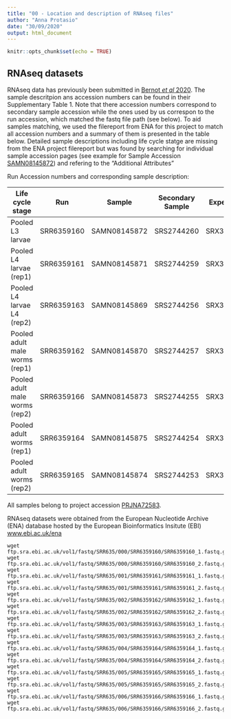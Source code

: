 ```yaml
---
title: "00 - Location and description of RNAseq files"
author: "Anna Protasio"
date: "30/09/2020"
output: html_document
---
```


```r
knitr::opts_chunk$set(echo = TRUE)
```

## RNAseq datasets

RNAseq data has previously been submitted in [Bernot *et al* 2020](http://www.sciencedirect.com/science/article/pii/S002075192030151X). The sample descritpion ans accession numbers can be found in their Supplementary Table 1. Note that there accession numbers correspond to secondary sample accession while the ones used by us correspon to the run accession, which matched the fastq file path (see below). To aid samples matching, we used the filereport from ENA for this project to match all accession numbers and a summary of them is presented in the table below. Detailed sample descriptions including life cycle statge are missing from the ENA project filereport but was found by searching for  individual sample accession pages (see example for Sample Accession [SAMN08145872](https://www.ebi.ac.uk/ena/browser/view/SAMN08145872)) and refering to the "Additional Attributes"

Run Accession numbers and corresponding sample description:

|Life cycle stage|Run |Sample|Secondary Sample|Experiment|
|---------------|:-------------:| :-------------:|:-------------:|:-------------:|
|Pooled L3 larvae | SRR6359160 |SAMN08145872|SRS2744260|SRX3455561|
|Pooled L4 larvae (rep1)| SRR6359161|SAMN08145871|SRS2744259|SRX3455560|
|Pooled L4 larvae L4 (rep2) |SRR6359163|SAMN08145869|SRS2744256|SRX3455558|
|Pooled adult male worms (rep1) | SRR6359162|SAMN08145870|SRS2744257|SRX3455559|
|Pooled adult male worms (rep2) | SRR6359166|SAMN08145873|SRS2744255|SRX3455555|
|Pooled adult worms (rep1)| SRR6359164|SAMN08145875|SRS2744254|SRX3455557|
|Pooled adult worms (rep2) | SRR6359165|SAMN08145874|SRS2744253|SRX3455556|

All samples belong to project accession [PRJNA72583](https://www.ebi.ac.uk/ena/browser/view/PRJNA72583).

RNAseq datasets were obtained from the European Nucleotide Archive (ENA) database hosted by the European Bioinformatics Insitute (EBI) [www.ebi.ac.uk/ena](https://www.ebi.ac.uk/ena/browser/home)


```
wget ftp.sra.ebi.ac.uk/vol1/fastq/SRR635/000/SRR6359160/SRR6359160_1.fastq.gz
wget ftp.sra.ebi.ac.uk/vol1/fastq/SRR635/000/SRR6359160/SRR6359160_2.fastq.gz
wget ftp.sra.ebi.ac.uk/vol1/fastq/SRR635/001/SRR6359161/SRR6359161_1.fastq.gz
wget ftp.sra.ebi.ac.uk/vol1/fastq/SRR635/001/SRR6359161/SRR6359161_2.fastq.gz
wget ftp.sra.ebi.ac.uk/vol1/fastq/SRR635/002/SRR6359162/SRR6359162_1.fastq.gz
wget ftp.sra.ebi.ac.uk/vol1/fastq/SRR635/002/SRR6359162/SRR6359162_2.fastq.gz
wget ftp.sra.ebi.ac.uk/vol1/fastq/SRR635/003/SRR6359163/SRR6359163_1.fastq.gz
wget ftp.sra.ebi.ac.uk/vol1/fastq/SRR635/003/SRR6359163/SRR6359163_2.fastq.gz
wget ftp.sra.ebi.ac.uk/vol1/fastq/SRR635/004/SRR6359164/SRR6359164_1.fastq.gz
wget ftp.sra.ebi.ac.uk/vol1/fastq/SRR635/004/SRR6359164/SRR6359164_2.fastq.gz
wget ftp.sra.ebi.ac.uk/vol1/fastq/SRR635/005/SRR6359165/SRR6359165_1.fastq.gz
wget ftp.sra.ebi.ac.uk/vol1/fastq/SRR635/005/SRR6359165/SRR6359165_2.fastq.gz
wget ftp.sra.ebi.ac.uk/vol1/fastq/SRR635/006/SRR6359166/SRR6359166_1.fastq.gz
wget ftp.sra.ebi.ac.uk/vol1/fastq/SRR635/006/SRR6359166/SRR6359166_2.fastq.gz
```


